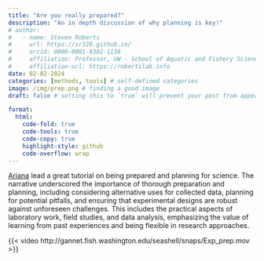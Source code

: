 ```yaml
---
title: "Are you really prepared?"
description: "An in depth discussion of why planning is key!"
# author:
#   - name: Steven Roberts
#     url: https://sr320.github.io/
#     orcid: 0000-0001-8302-1138
#     affiliation: Professor, UW - School of Aquatic and Fishery Sciences
#     affiliation-url: https://robertslab.info
date: 02-02-2024
categories: [methods, tools] # self-defined categories
image: /img/prep.png # finding a good image
draft: false # setting this to `true` will prevent your post from appearing on your listing page until you're ready!

format:
  html:
    code-fold: true
    code-tools: true
    code-copy: true
    highlight-style: github
    code-overflow: wrap
---
```


[Ariana](https://faculty.washington.edu/sr320/people.html#ariana-s.-huffmyer-phd) lead a great tutorial on being prepared and planning for science. The narrative underscored the importance of thorough preparation and planning, including considering alternative uses for collected data, planning for potential pitfalls, and ensuring that experimental designs are robust against unforeseen challenges. This includes the practical aspects of laboratory work, field studies, and data analysis, emphasizing the value of learning from past experiences and being flexible in research approaches.

{{< video http://gannet.fish.washington.edu/seashell/snaps/Exp_prep.mov >}}